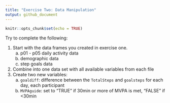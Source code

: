 ```yaml
---
title: "Exercise Two: Data Manipulation"
output: github_document
---
```


```r
knitr::opts_chunk$set(echo = TRUE)
```

Try to complete the following:

1. Start with the data frames you created in exercise one. 
    a) p01 - p05 daily activity data
    b) demographic data
    c) step goals data
2. Combine into one data set with all available variables from each file
3. Create two new variables:
    a) `goaldiff`: difference between the `TotalSteps` and `goalsteps` for each day, each participant
    b) `MVPAguide`: set to "TRUE" if 30min or more of MVPA is met, "FALSE" if <30min
    
    